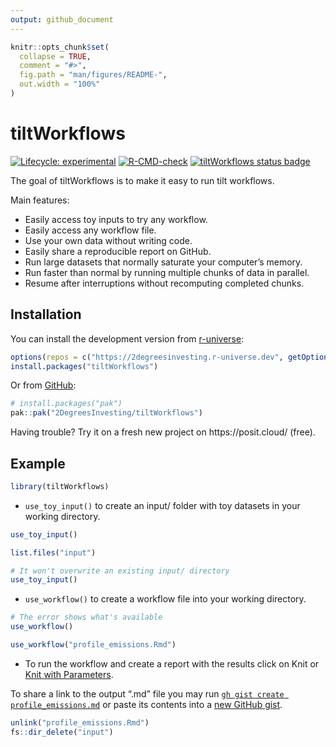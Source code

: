 ```yaml
---
output: github_document
---
```


<!-- README.md is generated from README.Rmd. Please edit that file -->

```r
knitr::opts_chunk$set(
  collapse = TRUE,
  comment = "#>",
  fig.path = "man/figures/README-",
  out.width = "100%"
)
```

# tiltWorkflows

<!-- badges: start -->
[![Lifecycle: experimental](https://img.shields.io/badge/lifecycle-experimental-orange.svg)](https://lifecycle.r-lib.org/articles/stages.html#experimental)
[![R-CMD-check](https://github.com/2DegreesInvesting/tiltWorkflows/actions/workflows/R-CMD-check.yaml/badge.svg)](https://github.com/2DegreesInvesting/tiltWorkflows/actions/workflows/R-CMD-check.yaml)
[![tiltWorkflows status badge](https://2degreesinvesting.r-universe.dev/badges/tiltWorkflows)](https://2degreesinvesting.r-universe.dev/tiltWorkflows)
<!-- badges: end -->

The goal of tiltWorkflows is to make it easy to run tilt workflows.

Main features:

* Easily access toy inputs to try any workflow.
* Easily access any workflow file.
* Use your own data without writing code.
* Easily share a reproducible report on GitHub.
* Run large datasets that normally saturate your computer's memory.
* Run faster than normal by running multiple chunks of data in parallel.
* Resume after interruptions without recomputing completed chunks.

## Installation

You can install the development version from [r-universe](https://r-universe.dev/):

``` r
options(repos = c("https://2degreesinvesting.r-universe.dev", getOption("repos")))
install.packages("tiltWorkflows")
```

Or from [GitHub](https://github.com/):

``` r
# install.packages("pak")
pak::pak("2DegreesInvesting/tiltWorkflows")
```

Having trouble? Try it on a fresh new project on https://posit.cloud/ (free).

## Example

```r
library(tiltWorkflows)
```

* `use_toy_input()` to create an input/ folder with toy datasets in your working
directory.

```r
use_toy_input()

list.files("input")

# It won't overwrite an existing input/ directory
use_toy_input()
```

* `use_workflow()` to create a workflow file into your working directory.

```r
# The error shows what's available
use_workflow()

use_workflow("profile_emissions.Rmd")
```

* To run the workflow and create a report with the results click on Knit or [Knit
with
Parameters](https://2degreesinvesting.github.io/tiltWorkflows/articles/tiltWorkflows.html).

To share a link to the output ".md" file you may run [`gh gist create
profile_emissions.md`](https://cli.github.com/manual/gh_gist) or paste its
contents into a [new GitHub gist](https://gist.github.com).

```r
unlink("profile_emissions.Rmd")
fs::dir_delete("input")
```
